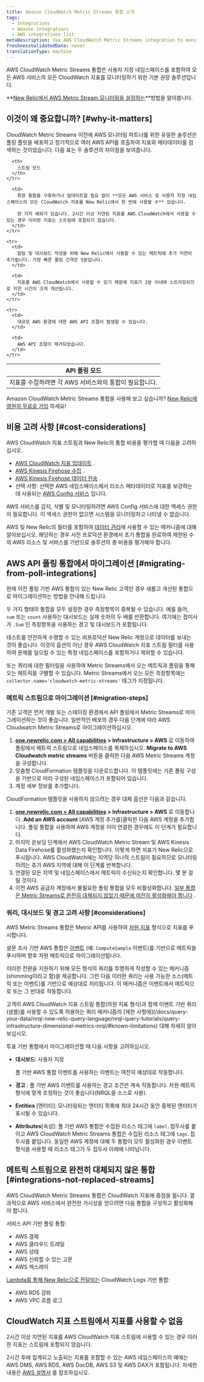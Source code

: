 ```yaml
---
title: Amazon CloudWatch Metric Streams 통합 소개
tags:
  - Integrations
  - Amazon integrations
  - AWS integrations list
metaDescription: Use AWS CloudWatch Metric Streams integration to monitor all CloudWatch metrics from all AWS services.
freshnessValidatedDate: never
translationType: machine
---
```


AWS CloudWatch Metric Streams 통합은 사용자 지정 네임스페이스를 포함하여 모든 AWS 서비스의 모든 CloudWatch 지표를 모니터링하기 위한 기본 권장 솔루션입니다.

**[New Relic에서 AWS Metric Stream 모니터링을 설정하는](/docs/infrastructure/amazon-integrations/connect/aws-metric-stream-setup)**방법을 알아봅니다.

## 이것이 왜 중요합니까? [#why-it-matters]

CloudWatch Metric Streams 이전에 AWS 모니터링 파트너를 위한 유일한 솔루션은 폴링 플릿을 배포하고 정기적으로 여러 AWS API를 호출하여 지표와 메타데이터를 검색하는 것이었습니다. 다음 표는 두 솔루션의 차이점을 보여줍니다.

<table>
  <thead>
    <tr>
      <th>
        API 폴링 모드
      </th>

      <th>
        스트림 모드
      </th>
    </tr>
  </thead>

  <tbody>
    <tr>
      <td>
        지표를 수집하려면 각 AWS 서비스와의 통합이 필요합니다.
      </td>

      <td>
        특정 통합을 구축하거나 업데이트할 필요 없이 **모든 AWS 서비스 및 사용자 지정 네임스페이스의 모든 CloudWatch 지표를 New Relic에서 한 번에 사용할 수** 있습니다.

        한 가지 예외가 있습니다. 2시간 이상 지연된 지표를 AWS CloudWatch에서 사용할 수 있는 경우 이러한 지표는 스트림에 포함되지 않습니다.
      </td>
    </tr>

    <tr>
      <td>
        알림 및 대시보드 작성을 위해 New Relic에서 사용할 수 있는 메트릭에 추가 지연이 추가됩니다. 가장 빠른 폴링 간격은 5분입니다.
      </td>

      <td>
        지표를 AWS CloudWatch에서 사용할 수 있기 때문에 지표가 2분 이내에 스트리밍되므로 지연 시간이 크게 개선됩니다.
      </td>
    </tr>

    <tr>
      <td>
        대규모 AWS 환경에 대한 AWS API 조절이 발생할 수 있습니다.
      </td>

      <td>
        AWS API 조절이 제거되었습니다.
      </td>
    </tr>
  </tbody>
</table>

Amazon CloudWatch Metric Streams 통합을 사용해 보고 싶습니까? [New Relic에 영원히 무료로 가입](https://newrelic.com/signup) 하세요!

## 비용 고려 사항 [#cost-considerations]

AWS CloudWatch 지표 스트림과 New Relic의 통합 비용을 평가할 때 다음을 고려하십시오.

* [AWS CloudWatch 지표 업데이트](https://aws.amazon.com/cloudwatch/pricing/) .
* [AWS Kinesis Firehose 수집](https://aws.amazon.com/kinesis/data-firehose/pricing/) .
* [AWS Kinesis Firehose 데이터 전송](https://aws.amazon.com/kinesis/data-firehose/pricing/) .
* 선택 사항: 선택한 AWS 네임스페이스에서 리소스 메타데이터로 지표를 보강하는 데 사용되는 [AWS Config 서비스](https://aws.amazon.com/config/pricing/) 입니다.

<Callout variant="tip">
  AWS 서비스를 감지, 식별 및 모니터링하려면 AWS Config 서비스에 대한 액세스 권한이 필요합니다. 이 액세스 권한이 없으면 시스템을 모니터링하고 나타낼 수 없습니다.
</Callout>

AWS 및 New Relic의 필터를 포함하여 [데이터 관리](/docs/infrastructure/amazon-integrations/connect/aws-metric-stream-setup#manage-data)에 사용할 수 있는 메커니즘에 대해 알아보십시오. 해당하는 경우 사전 프로덕션 환경에서 초기 통합을 완료하여 제한된 수의 AWS 리소스 및 서비스를 기반으로 솔루션의 총 비용을 평가해야 합니다.

## AWS API 폴링 통합에서 마이그레이션 [#migrating-from-poll-integrations]

현재 이전 폴링 기반 AWS 통합이 있는 New Relic 고객인 경우 새롭고 개선된 통합으로 마이그레이션하는 방법을 안내해 드립니다.

두 가지 형태의 통합을 모두 설정한 경우 측정항목이 중복될 수 있습니다. 예를 들어, <InlinePopover type="alerts"/>`sum` 또는 `count` 사용하는 대시보드는 실제 숫자의 두 배를 반환합니다. 여기에는 접미사가 `.Sum` 인 측정항목을 사용하는 경고 및 대시보드가 포함됩니다.

테스트를 안전하게 수행할 수 있는 비프로덕션 New Relic 계정으로 데이터를 보내는 것이 좋습니다. 이것이 옵션이 아닌 경우 AWS CloudWatch 지표 스트림 필터를 사용하여 문제를 일으킬 수 있는 특정 네임스페이스를 포함하거나 제외할 수 있습니다.

또는 쿼리에 대한 필터링을 사용하여 Metric Streams에서 오는 메트릭과 폴링을 통해 오는 메트릭을 구별할 수 있습니다. Metric Streams에서 오는 모든 측정항목에는 `collector.name='cloudwatch-metric-streams'` 태그가 지정됩니다.

### 메트릭 스트림으로 마이그레이션 [#migration-steps]

기존 고객은 먼저 개발 또는 스테이징 환경에서 API 폴링에서 Metric Streams로 마이그레이션하는 것이 좋습니다. 일반적인 배포의 경우 다음 단계에 따라 AWS Cloudwatch Metric Streams로 마이그레이션하십시오.

1. **[one.newrelic.com > All capabilities](https://one.newrelic.com/all-capabilities) > Infrastructure > AWS** 로 이동하여 폴링에서 메트릭 스트림으로 네임스페이스를 복제하십시오. **Migrate to AWS Cloudwatch metric streams** 버튼을 클릭한 다음 AWS Metric Streams 계정을 구성합니다.
2. 맞춤형 CloudFormation 템플릿을 다운로드합니다. 이 템플릿에는 기존 폴링 구성을 기반으로 미리 구성된 네임스페이스가 포함되어 있습니다.
3. 계정 세부 정보를 추가합니다.

CloudFormation 템플릿을 사용하지 않으려는 경우 대체 옵션은 다음과 같습니다.

1. **[one.newrelic.com > All capabilities](https://one.newrelic.com/all-capabilities) > Infrastructure > AWS** 로 이동합니다. **Add an AWS account** \[AWS 계정 추가를]클릭한 다음 AWS 계정을 추가합니다. 폴링 통합을 사용하여 AWS 계정을 이미 연결한 경우에도 이 단계가 필요합니다.
2. 마지막 온보딩 단계에서 AWS CloudWatch Metric Stream 및 AWS Kinesis Data Firehose를 활성화했는지 확인합니다. 이렇게 하면 지표가 New Relic으로 푸시됩니다. AWS CloudWatch에는 지역당 하나의 스트림이 필요하므로 모니터링하려는 추가 AWS 지역에 대해 이 단계를 반복합니다.
3. 연결된 모든 지역 및 네임스페이스에서 메트릭이 수신되는지 확인합니다. 몇 분 걸릴 것이다.
4. 이전 AWS 공급자 계정에서 불필요한 폴링 통합을 모두 비활성화합니다. [일부 통합은 Metric Streams로 완전히 대체되지 않았기 때문에 여전히 활성화해야 합니다](/docs/infrastructure/amazon-integrations/connect/aws-metric-stream#integrations-not-replaced-streams) .

### 쿼리, 대시보드 및 경고 고려 사항 [#considerations]

AWS Metric Streams 통합은 Metric API를 사용하여 [차원 지표](/docs/data-apis/understand-data/new-relic-data-types/#dimensional-metrics) 형식으로 지표를 푸시합니다.

설문 조사 기반 AWS 통합은 [이벤트](/docs/data-apis/understand-data/new-relic-data-types/#events-new-relic) (예: `ComputeSample` 이벤트)를 기반으로 메트릭을 푸시하며 향후 차원 메트릭으로 마이그레이션됩니다.

이러한 전환을 지원하기 위해 모든 형식의 쿼리를 투명하게 작성할 수 있는 메커니즘(shimming이라고 함)을 제공합니다. 그런 다음 이러한 쿼리는 사용 가능한 소스(메트릭 또는 이벤트)를 기반으로 예상대로 처리됩니다. 이 메커니즘은 이벤트에서 메트릭으로 또는 그 반대로 작동합니다.

<Callout variant="tip">
  고객이 AWS CloudWatch 지표 스트림 통합(차원 지표 형식)과 함께 이벤트 기반 쿼리(샘플)를 사용할 수 있도록 허용하는 쿼리 메커니즘의 [제한 사항에](/docs/query-your-data/nrql-new-relic-query-language/nrql-query-tutorials/query-infrastructure-dimensional-metrics-nrql/#known-limitations) 대해 자세히 알아보십시오.
</Callout>

투표 기반 통합에서 마이그레이션할 때 다음 사항을 고려하십시오.

* **대시보드**: 사용자 지정

  <InlinePopover type="dashboards"/>

  폴 기반 AWS 통합 이벤트를 사용하는 이벤트는 여전히 예상대로 작동합니다.

* **경고** : 폴 기반 AWS 이벤트를 사용하는 경고 조건은 계속 작동합니다. 차원 메트릭 형식에 맞게 조정하는 것이 좋습니다(NRQL을 소스로 사용).

* **Entities** \[엔터티]: 모니터링되는 엔터티 목록에 최대 24시간 동안 중복된 엔터티가 표시될 수 있습니다.

* **Attributes**\[속성]: 폴 기반 AWS 통합은 수집된 리소스 태그에 `label.`접두사를 붙이고 AWS CloudWatch Metric Streams 통합은 수집된 리소스 태그에 `tags.`접두사를 붙입니다. 동일한 AWS 계정에 대해 두 통합이 모두 활성화된 경우 이벤트 형식을 사용할 때 리소스 태그가 두 접두사 아래에 나타납니다.

## 메트릭 스트림으로 완전히 대체되지 않은 통합 [#integrations-not-replaced-streams]

AWS CloudWatch Metric Streams 통합은 CloudWatch 지표에 중점을 둡니다. 결과적으로 AWS 서비스에서 완전한 가시성을 얻으려면 다음 통합을 구성하고 활성화해야 합니다.

서비스 API 기반 폴링 통합:

* AWS 결제
* AWS 클라우드 트레일
* AWS 상태
* AWS 신뢰할 수 있는 고문
* AWS 엑스레이

[Lambda를 통해 New Relic으로 전달되는](/docs/logs/forward-logs/aws-lambda-sending-cloudwatch-logs) CloudWatch Logs 기반 통합:

* AWS RDS 강화
* AWS VPC 흐름 로그

## CloudWatch 지표 스트림에서 지표를 사용할 수 없음

2시간 이상 지연된 지표를 AWS CloudWatch 지표 스트림에 사용할 수 있는 경우 이러한 지표는 스트림에 포함되지 않습니다.

2시간 후에 집계되고 노출되는 지표를 포함할 수 있는 AWS 네임스페이스의 예에는 AWS DMS, AWS RDS, AWS DocDB, AWS S3 및 AWS DAX가 포함됩니다. 자세한 내용은 [AWS 설명서](https://docs.aws.amazon.com/AmazonCloudWatch/latest/monitoring/CloudWatch-metric-streams-setup.html) 를 참조하십시오.